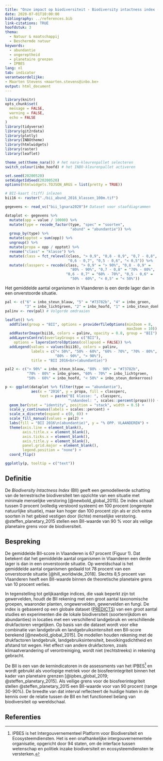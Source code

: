 ```yaml
---
title: "Onze impact op biodiversiteit - Biodiversity intactness index (BII)"
date: 2020-07-01T10:00:00
bibliography: ../references.bib
link-citations: TRUE
hoofdstuk: 3
thema:
  - Natuur & maatschappij
  - Beschermde natuur
keywords:
  - abundantie
  - ongereptheid
  - planetaire grenzen
  - IPBES
lang: nl
tab: indicator
verantwoordelijke:
- Maarten Stevens <maarten.stevens@inbo.be>
output: html_document
---
```


```r

library(knitr)
opts_chunk$set(
  message = FALSE,
  warning = FALSE,
  echo = FALSE
)
library(tidyverse)
library(git2rdata)
library(plotly)
library(INBOtheme)
library(htmlwidgets)
library(raster)
library(leaflet)

theme_set(theme_nara()) # het nara-kleurenpallet selecteren
switch_colour(inbo_hoofd) # het INBO-kleurenpallet activeren

set.seed(20200520)
setWidgetIdSeed(20200520)
options(htmlwidgets.TOJSON_ARGS = list(pretty = TRUE))
```

```r
# BII-kaart (tiff) inlezen
bii16 <- raster("./bii_abund_2016_klassen_100m.tif")

gegevens <- read_vc("bii_lgnara2020")# Dataset voor staafdiagrammen

```

```r
dataplot <- gegevens %>%
  mutate(opp = value / 10000) %>%
  mutate(type = recode_factor(type, "spec" = "soorten",
                              "abund" = "abundantie")) %>%
  group_by(type) %>%
  mutate(opptot = sum(opp)) %>%
  ungroup() %>%
  mutate(propa = opp / opptot) %>%
  rename("class" = "klasse") %>%
  mutate(class = fct_relevel(class, "> 0,9", "0,8 - 0,9", "0,7 - 0,8",
                             "0,6 - 0,7", "0,5 - 0,6", "< 0,5")) %>%
  mutate(classperc = recode(class, "> 0,9" = "> 90%", "0,8 - 0,9" =
                              "80% - 90%", "0,7 - 0,8" = "70% - 80%",
                            "0,6 - 0,7" = "60% - 70%", "0,5 - 0,6" =
                              "50% - 60%", "< 0,5" = "< 50%"))
```

Het gemiddelde aantal organismen in Vlaanderen is een derde lager dan in een onverstoorde situatie.

```r
pal <- c("6" = inbo_steun_blauw, "5" = "#73782b", "4" = inbo_groen,
         "3" = inbo_lichtgroen, "2" = inbo_hoofd, "1" = inbo_steun_donkerroos)
palinv <- rev(pal) # Volgorde omdraaien

leaflet() %>%
  addTiles(group = "BII", options = providerTileOptions(minZoom = 8,
                                                        maxZoom = 10)) %>%
  addRasterImage(bii16, colors = palinv, opacity = 0.8, group = "BII") %>%
  addLayersControl(overlayGroups = c("BII"),
    options = layersControlOptions(collapsed = FALSE)) %>%
  addLegend(values = values(bii16), colors = palinv,
            labels = c("< 50%", "50% - 60%", "60% - 70%", "70% - 80%",
                       "80% - 90%", "> 90%"),
            title = "BII 2016<br>(abundantie)")

```
```r

pal2 <- c("> 90%" = inbo_steun_blauw, "80% - 90%" = "#73782b",
          "70% - 80%" = inbo_groen, "60% - 70%" = inbo_lichtgroen,
          "50% - 60%" = inbo_hoofd, "< 50%" = inbo_steun_donkerroos)

p <- ggplot(dataplot %>% filter(type == "abundantie"),
            aes(x = "2016", y = propa, fill = classperc,
                text = paste("BI klasse: ", classperc,
                             "\nAandeel: ", scales::percent(propa)))) +
  geom_bar(stat = "identity", position = "stack", width = 0.5) +
  scale_y_continuous(labels = scales::percent) +
  scale_x_discrete(expand = c(0, 0)) +
  scale_fill_manual(values = pal2) +
  labs(fill = "BII 2016\n(abundantie)", y = "% OPP. VLAANDEREN") +
  theme(axis.line = element_blank(),
        axis.title.x = element_blank(),
        axis.ticks.x = element_blank(),
        axis.title.y = element_blank(),
        panel.grid.major = element_blank(),
        legend.position = "none") +
  coord_flip()

ggplotly(p, tooltip = c("text"))
```

## Definitie

De *Biodiversity Intactness Index* (BII) geeft een gemodelleerde schatting van de terrestrische biodiversiteit ten opzichte van een situatie met minimale menselijke verstoring [@newbold_global_2015]. 
De index schaalt tussen 0 procent (volledig verstoord systeem) en 100 procent (ongerepte natuurlijke situatie), maar kan hoger dan 100 procent zijn als er zich extra soorten in het gebied vestigen door (lichte) menselijke verstoring.
@steffen_planetary_2015 stellen een BII-waarde van 90 % voor als veilige planetaire grens voor de biodiversiteit.

## Bespreking

De gemiddelde BII-score in Vlaanderen is 67 procent (Figuur 1). 
Dat betekent dat het gemiddelde aantal organismen in Vlaanderen een derde lager is dan in een onverstoorde situatie. 
Op wereldschaal is het gemiddelde aantal organismen gedaald tot 78 procent van een onverstoorde situatie [@hill_worldwide_2018].
Slechts 8,5 procent van Vlaanderen heeft een BII-waarde binnen de theoretische planetaire grens van 10 procent verlies.

In tegenstelling tot gelijkaardige indices, die vaak beperkt zijn tot gewervelden, houdt de BII rekening met een groot aantal taxonomische groepen, waaronder planten, ongewervelden, gewervelden en fungi.
De index is gebaseerd op een globale dataset ([PREDICTS](https://www.nhm.ac.uk/our-science/our-work/biodiversity/predicts.html)) van een groot aantal studies en experimenten die de lokale biodiversiteit (soortenrijkdom en abundanties) in locaties met een verschillend landgebruik en verschillende drukfactoren vergelijken.
Op basis van die dataset wordt voor elke combinatie van landgebruik en landgebruiksintensiteit een BII-score berekend [@newbold_global_2015].
De modellen houden rekening met de drukfactoren landgebruik, landgebruiksintensiteit, bevolkingsdichtheid en afstand tot wegen.
Het effect van andere drukfactoren, zoals klimaatverandering of verontreiniging, wordt niet (rechtstreeks) in rekening gebracht.

De BII is een van de kernindicatoren in de assessments van het IPBES^[IPBES is het Intergouvernementeel Platform voor Biodiversiteit en Ecosysteemdiensten. Het is een onafhankelijke intergouvernementele organisatie, opgericht door 94 staten, om de interface tussen wetenschap en politiek inzake biodiversiteit en ecosysteemdiensten te versterken.] en wordt gebruikt als voorlopige metriek voor de biosfeerintegriteit binnen het kader van planetaire grenzen [@ipbes_global_2019; @steffen_planetary_2015]. 
Als veilige grens voor de biosfeerintegriteit stellen @steffen_planetary_2015 een BII-waarde voor van 90 procent (range 30-90%).
De breedte van dat interval reflecteert de huidige hiaten in de kennis over de relatie tussen de BII en het functioneel belang van biodiversiteit op wereldschaal.

## Referenties
